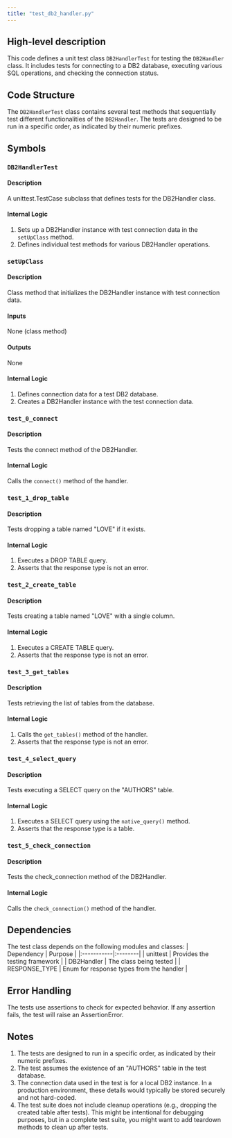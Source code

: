 ```yaml
---
title: "test_db2_handler.py"
---
```


## High-level description
This code defines a unit test class `DB2HandlerTest` for testing the `DB2Handler` class. It includes tests for connecting to a DB2 database, executing various SQL operations, and checking the connection status.

## Code Structure
The `DB2HandlerTest` class contains several test methods that sequentially test different functionalities of the `DB2Handler`. The tests are designed to be run in a specific order, as indicated by their numeric prefixes.

## Symbols

### `DB2HandlerTest`
#### Description
A unittest.TestCase subclass that defines tests for the DB2Handler class.

#### Internal Logic
1. Sets up a DB2Handler instance with test connection data in the `setUpClass` method.
2. Defines individual test methods for various DB2Handler operations.

### `setUpClass`
#### Description
Class method that initializes the DB2Handler instance with test connection data.

#### Inputs
None (class method)

#### Outputs
None

#### Internal Logic
1. Defines connection data for a test DB2 database.
2. Creates a DB2Handler instance with the test connection data.

### `test_0_connect`
#### Description
Tests the connect method of the DB2Handler.

#### Internal Logic
Calls the `connect()` method of the handler.

### `test_1_drop_table`
#### Description
Tests dropping a table named "LOVE" if it exists.

#### Internal Logic
1. Executes a DROP TABLE query.
2. Asserts that the response type is not an error.

### `test_2_create_table`
#### Description
Tests creating a table named "LOVE" with a single column.

#### Internal Logic
1. Executes a CREATE TABLE query.
2. Asserts that the response type is not an error.

### `test_3_get_tables`
#### Description
Tests retrieving the list of tables from the database.

#### Internal Logic
1. Calls the `get_tables()` method of the handler.
2. Asserts that the response type is not an error.

### `test_4_select_query`
#### Description
Tests executing a SELECT query on the "AUTHORS" table.

#### Internal Logic
1. Executes a SELECT query using the `native_query()` method.
2. Asserts that the response type is a table.

### `test_5_check_connection`
#### Description
Tests the check_connection method of the DB2Handler.

#### Internal Logic
Calls the `check_connection()` method of the handler.

## Dependencies
The test class depends on the following modules and classes:
| Dependency | Purpose |
|:-----------|:--------|
| unittest | Provides the testing framework |
| DB2Handler | The class being tested |
| RESPONSE_TYPE | Enum for response types from the handler |

## Error Handling
The tests use assertions to check for expected behavior. If any assertion fails, the test will raise an AssertionError.

## Notes
1. The tests are designed to run in a specific order, as indicated by their numeric prefixes.
2. The test assumes the existence of an "AUTHORS" table in the test database.
3. The connection data used in the test is for a local DB2 instance. In a production environment, these details would typically be stored securely and not hard-coded.
4. The test suite does not include cleanup operations (e.g., dropping the created table after tests). This might be intentional for debugging purposes, but in a complete test suite, you might want to add teardown methods to clean up after tests.